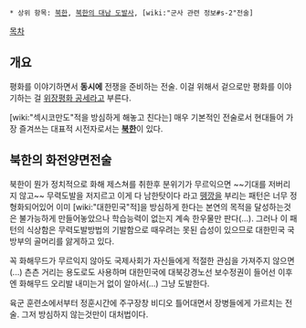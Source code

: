  * 상위 항목: [[북한]], [[북한의 대남 도발사]], [wiki:"군사 관련 정보#s-2"전술]

[[목차]]

== 개요 ==
평화를 이야기하면서 '''동시에''' 전쟁을 준비하는 전술. 이걸 위해서 겉으로만 평화를 이야기하는 걸 [[위장평화 공세]]라고 부른다.

[wiki:"섹시코만도"적을 방심하게 해놓고 친다는] 매우 기본적인 전술로서 현대들어 가장 즐겨쓰는 대표적 시전자로서는 '''[[북한]]'''이 있다.

== 북한의 화전양면전술 ==

북한이 뭔가 정치적으로 화해 제스쳐를 취한후 분위기가 무르익으면 ~~기대를 저버리지 않고~~ 무력도발을 저지르고 이게 다 남한탓이다 라고 [[뗑깡]]을 부리는 패턴은 너무 정형화되어있어 이미 [wiki:"대한민국"적]을 방심하게 한다는 본연의 목적을 달성하는것은 불가능하게 만들어놓았으나 학습능력이 없는지 계속 한우물만 판다(...). 그러나 이 패턴의 식상함은 무력도발방법의 기발함으로 때우려는 못된 습성이 있으므로 대한민국 국방부의 골머리를 앓게하고 있다. 

꼭 화해무드가 무르익지 않아도 국제사회가 자신들에게 적절한 관심을 가져주지 않으면(...) 츤츤 거리는 용도로도 사용하며 대한민국에 대북강경노선 보수정권이 들어선 이후엔 화해무드 오리발 내미는거 없이 알아서(...) 그냥 도발한다.

육군 훈련소에서부터 정훈시간에 주구장창 비디오 틀어대면서 장병들에게 가르치는 전술. 그저 방심하지 않는것만이 대처법이다.
